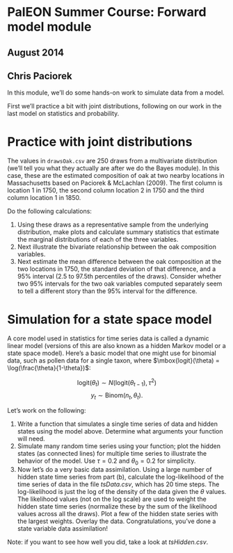 # PalEON Summer Course: Forward model module
## August 2014
## Chris Paciorek


In this module, we'll do some hands-on work to simulate data from a model.

First we'll practice a bit with joint distributions, following on our work in the last model on statistics and probability. 

# Practice with joint distributions

The values in `drawsOak.csv` are 250 draws from a multivariate distribution (we'll tell you what they actually are after we do the Bayes module). In this case, these are the estimated composition of oak at two nearby locations in Massachusetts based on Paciorek & McLachlan (2009). The first column is location 1 in 1750, the second column location 2 in 1750 and the third column location 1 in 1850. 

Do the following calculations:

  1. Using these draws as a representative sample from the underlying distribution, make plots and calculate summary statistics that estimate the marginal distributions of each of the three variables. 
  2. Next illustrate the bivariate relationship between the oak composition variables. 
  3. Next estimate the mean difference between the oak composition at the two locations in 1750, the standard deviation of that difference, and a 95% interval (2.5 to 97.5th percentiles of the draws). Consider whether two 95% intervals for the two oak variables computed separately seem to tell a different story than the 95% interval for the difference. 

# Simulation for a state space model

A core model used in statistics for time series data is called a dynamic linear model (versions of this are also known as a hidden Markov model or a state space model). Here's a basic model that one might use for binomial data, such as pollen data for a single taxon, where $\mbox{logit}(\theta) = \log(\frac{\theta}{1-\theta})$:

$$ 
\mbox{logit}(\theta_t)  \sim  N(\mbox{logit}(\theta_{t-1}), \tau^2)
$$
$$
y_{t}  \sim  \mbox{Binom}(n_{t},\theta_{t}).
$$


Let's work on the following:

  1. Write a function that simulates a single time series of data and hidden states using the model above. Determine what arguments your function will need.
  2. Simulate many random time series using your function; plot the hidden states (as connected lines) for multiple time series to illustrate the behavior of the model. Use $\tau=0.2$ and $\theta_0 = 0.2$ for simplicity.
  3. Now let's do a very basic data assimilation. Using a large number of hidden state time series from part (b), calculate the log-likelihood of the time series of data in the file *tsData.csv*, which has 20 time steps. The log-likelihood is just the log of the density of the data given the $\theta$ values. The likelihood values (not on the log scale) are used to weight the hidden state time series (normalize these by the sum of the likelihood values across all the draws). Plot a few of the hidden state series with the largest weights. Overlay the data. Congratulations, you've done a state variable data assimilation!

Note: if you want to see how well you did, take a look at *tsHidden.csv*.
